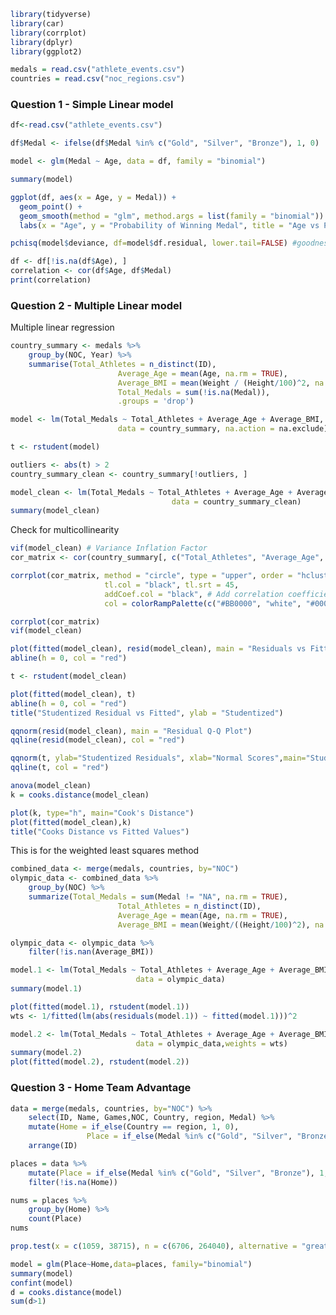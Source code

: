 ```r
library(tidyverse)
library(car)
library(corrplot)
library(dplyr)
library(ggplot2)
```

```r
medals = read.csv("athlete_events.csv")
countries = read.csv("noc_regions.csv")
```


### Question 1 - Simple Linear model
```r
df<-read.csv("athlete_events.csv")

df$Medal <- ifelse(df$Medal %in% c("Gold", "Silver", "Bronze"), 1, 0)

model <- glm(Medal ~ Age, data = df, family = "binomial")

summary(model)

ggplot(df, aes(x = Age, y = Medal)) +
  geom_point() +
  geom_smooth(method = "glm", method.args = list(family = "binomial")) +
  labs(x = "Age", y = "Probability of Winning Medal", title = "Age vs Probability of Winning Medal")

pchisq(model$deviance, df=model$df.residual, lower.tail=FALSE) #goodness of fit chi-sq test for deviance

df <- df[!is.na(df$Age), ]
correlation <- cor(df$Age, df$Medal)
print(correlation)

```


### Question 2 - Multiple Linear model

Multiple linear regression 
```r
country_summary <- medals %>%
	group_by(NOC, Year) %>%
	summarise(Total_Athletes = n_distinct(ID),
						Average_Age = mean(Age, na.rm = TRUE),
						Average_BMI = mean(Weight / (Height/100)^2, na.rm = TRUE), # Assuming weight in kg and height in cm
						Total_Medals = sum(!is.na(Medal)),
						.groups = 'drop')
```

```r
model <- lm(Total_Medals ~ Total_Athletes + Average_Age + Average_BMI, 
						data = country_summary, na.action = na.exclude)

t <- rstudent(model) 

outliers <- abs(t) > 2
country_summary_clean <- country_summary[!outliers, ]

model_clean <- lm(Total_Medals ~ Total_Athletes + Average_Age + Average_BMI, 
									data = country_summary_clean)
summary(model_clean)
```

Check for multicollinearity

```r
vif(model_clean) # Variance Inflation Factor
cor_matrix <- cor(country_summary[, c("Total_Athletes", "Average_Age", "Average_BMI", "Total_Medals")], use = "complete.obs")

corrplot(cor_matrix, method = "circle", type = "upper", order = "hclust",
					 tl.col = "black", tl.srt = 45, 
					 addCoef.col = "black", # Add correlation coefficients
					 col = colorRampPalette(c("#BB0000", "white", "#0000BB"))(200))

corrplot(cor_matrix)
vif(model_clean)
```

```r
plot(fitted(model_clean), resid(model_clean), main = "Residuals vs Fitted")
abline(h = 0, col = "red")

t <- rstudent(model_clean)

plot(fitted(model_clean), t)
abline(h = 0, col = "red")
title("Studentized Residual vs Fitted", ylab = "Studentized")

qqnorm(resid(model_clean), main = "Residual Q-Q Plot")
qqline(resid(model_clean), col = "red")

qqnorm(t, ylab="Studentized Residuals", xlab="Normal Scores",main="Studentized Residual Q-Q Plot") 
qqline(t, col = "red")

anova(model_clean)
k = cooks.distance(model_clean)

plot(k, type="h", main="Cook's Distance")
plot(fitted(model_clean),k)
title("Cooks Distance vs Fitted Values")
```


This is for the weighted least squares method 
```r
combined_data <- merge(medals, countries, by="NOC")
olympic_data <- combined_data %>%
	group_by(NOC) %>%
	summarize(Total_Medals = sum(Medal != "NA", na.rm = TRUE),
						Total_Athletes = n_distinct(ID),
						Average_Age = mean(Age, na.rm = TRUE),
						Average_BMI = mean(Weight/((Height/100)^2), na.rm = TRUE))

olympic_data <- olympic_data %>%
	filter(!is.nan(Average_BMI))

model.1 <- lm(Total_Medals ~ Total_Athletes + Average_Age + Average_BMI, 
							data = olympic_data)
summary(model.1)

plot(fitted(model.1), rstudent(model.1))
wts <- 1/fitted(lm(abs(residuals(model.1)) ~ fitted(model.1)))^2

model.2 <- lm(Total_Medals ~ Total_Athletes + Average_Age + Average_BMI, 
							data = olympic_data,weights = wts)
summary(model.2)
plot(fitted(model.2), rstudent(model.2))
```


### Question 3 - Home Team Advantage

```r
data = merge(medals, countries, by="NOC") %>% 
	select(ID, Name, Games,NOC, Country, region, Medal) %>% 
	mutate(Home = if_else(Country == region, 1, 0),
				 Place = if_else(Medal %in% c("Gold", "Silver", "Bronze"), 1, 0)) %>% 
	arrange(ID)
```

```r
places = data %>% 
	mutate(Place = if_else(Medal %in% c("Gold", "Silver", "Bronze"), 1, 0)) %>% 
	filter(!is.na(Home))

nums = places %>% 
	group_by(Home) %>% 
	count(Place)
nums

```

```r
prop.test(x = c(1059, 38715), n = c(6706, 264040), alternative = "greater")
```

```r
model = glm(Place~Home,data=places, family="binomial")
summary(model)
confint(model)
d = cooks.distance(model)
sum(d>1)
```





